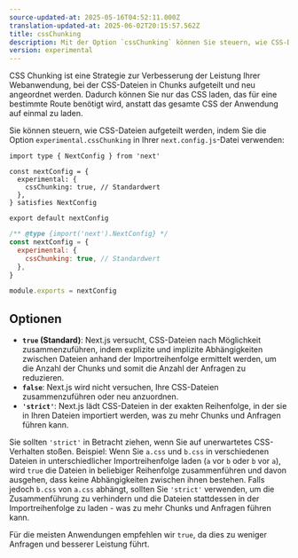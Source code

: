 ```yaml
---
source-updated-at: 2025-05-16T04:52:11.000Z
translation-updated-at: 2025-06-02T20:15:57.562Z
title: cssChunking
description: Mit der Option `cssChunking` können Sie steuern, wie CSS-Dateien in Ihrer Next.js-Anwendung in Chunks aufgeteilt werden.
version: experimental
---
```


CSS Chunking ist eine Strategie zur Verbesserung der Leistung Ihrer Webanwendung, bei der CSS-Dateien in Chunks aufgeteilt und neu angeordnet werden. Dadurch können Sie nur das CSS laden, das für eine bestimmte Route benötigt wird, anstatt das gesamte CSS der Anwendung auf einmal zu laden.

Sie können steuern, wie CSS-Dateien aufgeteilt werden, indem Sie die Option `experimental.cssChunking` in Ihrer `next.config.js`-Datei verwenden:

```tsx filename="next.config.ts" switcher
import type { NextConfig } from 'next'

const nextConfig = {
  experimental: {
    cssChunking: true, // Standardwert
  },
} satisfies NextConfig

export default nextConfig
```

```js filename="next.config.js" switcher
/** @type {import('next').NextConfig} */
const nextConfig = {
  experimental: {
    cssChunking: true, // Standardwert
  },
}

module.exports = nextConfig
```

## Optionen

- **`true` (Standard)**: Next.js versucht, CSS-Dateien nach Möglichkeit zusammenzuführen, indem explizite und implizite Abhängigkeiten zwischen Dateien anhand der Importreihenfolge ermittelt werden, um die Anzahl der Chunks und somit die Anzahl der Anfragen zu reduzieren.
- **`false`**: Next.js wird nicht versuchen, Ihre CSS-Dateien zusammenzuführen oder neu anzuordnen.
- **`'strict'`**: Next.js lädt CSS-Dateien in der exakten Reihenfolge, in der sie in Ihren Dateien importiert werden, was zu mehr Chunks und Anfragen führen kann.

Sie sollten `'strict'` in Betracht ziehen, wenn Sie auf unerwartetes CSS-Verhalten stoßen. Beispiel: Wenn Sie `a.css` und `b.css` in verschiedenen Dateien in unterschiedlicher Importreihenfolge laden (`a` vor `b` oder `b` vor `a`), wird `true` die Dateien in beliebiger Reihenfolge zusammenführen und davon ausgehen, dass keine Abhängigkeiten zwischen ihnen bestehen. Falls jedoch `b.css` von `a.css` abhängt, sollten Sie `'strict'` verwenden, um die Zusammenführung zu verhindern und die Dateien stattdessen in der Importreihenfolge zu laden - was zu mehr Chunks und Anfragen führen kann.

Für die meisten Anwendungen empfehlen wir `true`, da dies zu weniger Anfragen und besserer Leistung führt.